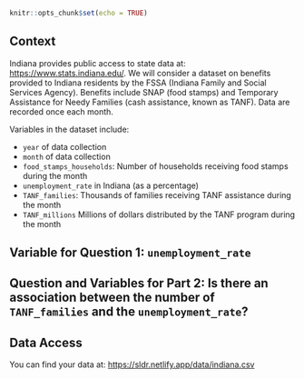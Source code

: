 

```r
knitr::opts_chunk$set(echo = TRUE)
```

## Context

Indiana provides public access to state data at: <https://www.stats.indiana.edu/>. We will consider a dataset on benefits provided to Indiana residents by the FSSA (Indiana Family and Social Services Agency). Benefits include SNAP (food stamps) and Temporary Assistance for Needy Families (cash assistance, known as TANF). Data are recorded once each month.

Variables in the dataset include:

- `year` of data collection
- `month` of data collection
- `food_stamps_households`: Number of households receiving food stamps during the month
- `unemployment_rate` in Indiana (as a percentage)
- `TANF_families`: Thousands of families receiving TANF assistance during the month
- `TANF_millions` Millions of dollars distributed by the TANF program during the month

## Variable for Question 1: `unemployment_rate`

## Question and Variables for Part 2: Is there an association between the number of `TANF_families` and the `unemployment_rate`?



## Data Access

You can find your data at: <https://sldr.netlify.app/data/indiana.csv>

<!-- ## Notes -->
